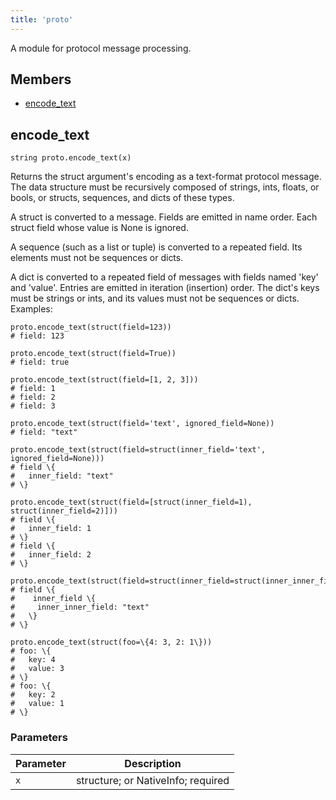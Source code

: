 ```yaml
---
title: 'proto'
---
```



A module for protocol message processing.

## Members

* [encode\_text](#encode_text)

## encode\_text

```
string proto.encode_text(x)
```

Returns the struct argument's encoding as a text-format protocol message.
The data structure must be recursively composed of strings, ints, floats, or bools, or structs, sequences, and dicts of these types.

A struct is converted to a message. Fields are emitted in name order.
Each struct field whose value is None is ignored.

A sequence (such as a list or tuple) is converted to a repeated field.
Its elements must not be sequences or dicts.

A dict is converted to a repeated field of messages with fields named 'key' and 'value'.
Entries are emitted in iteration (insertion) order.
The dict's keys must be strings or ints, and its values must not be sequences or dicts.
Examples:  

```
proto.encode_text(struct(field=123))
# field: 123

proto.encode_text(struct(field=True))
# field: true

proto.encode_text(struct(field=[1, 2, 3]))
# field: 1
# field: 2
# field: 3

proto.encode_text(struct(field='text', ignored_field=None))
# field: "text"

proto.encode_text(struct(field=struct(inner_field='text', ignored_field=None)))
# field \{
#   inner_field: "text"
# \}

proto.encode_text(struct(field=[struct(inner_field=1), struct(inner_field=2)]))
# field \{
#   inner_field: 1
# \}
# field \{
#   inner_field: 2
# \}

proto.encode_text(struct(field=struct(inner_field=struct(inner_inner_field='text'))))
# field \{
#    inner_field \{
#     inner_inner_field: "text"
#   \}
# \}

proto.encode_text(struct(foo=\{4: 3, 2: 1\}))
# foo: \{
#   key: 4
#   value: 3
# \}
# foo: \{
#   key: 2
#   value: 1
# \}
```

### Parameters

| Parameter | Description |
| --- | --- |
| `x` | structure; or NativeInfo; required |